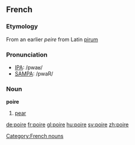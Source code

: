 ==French==
===Etymology===
From an earlier ''peire'' from Latin [[pirum]]

===Pronunciation===
*[[w:IPA|IPA]]: /pwaʁ/
*[[w:SAMPA|SAMPA]]: /pwaR/

===Noun===
'''poire''' {{f}}

# [[pear]]

[[Category:French nouns]]

[[de:poire]]
[[fr:poire]]
[[gl:poire]]
[[hu:poire]]
[[sv:poire]]
[[zh:poire]]